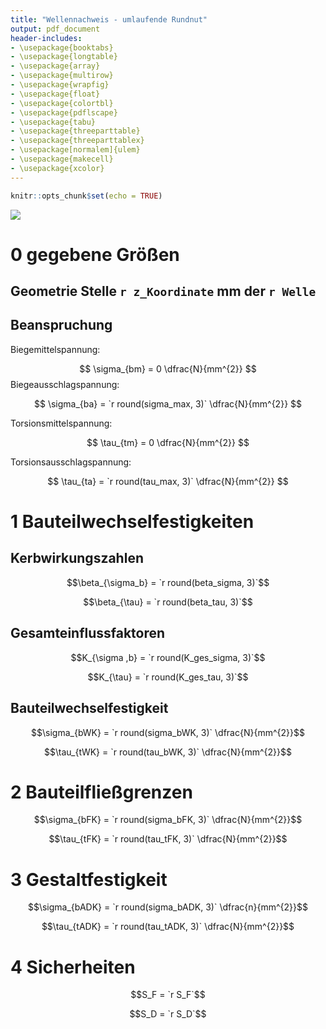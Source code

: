```yaml
---
title: "Wellennachweis - umlaufende Rundnut"
output: pdf_document
header-includes:
- \usepackage{booktabs}
- \usepackage{longtable}
- \usepackage{array}
- \usepackage{multirow}
- \usepackage{wrapfig}
- \usepackage{float}
- \usepackage{colortbl}
- \usepackage{pdflscape}
- \usepackage{tabu}
- \usepackage{threeparttable}
- \usepackage{threeparttablex}
- \usepackage[normalem]{ulem}
- \usepackage{makecell}
- \usepackage{xcolor}
---
```


```r
knitr::opts_chunk$set(echo = TRUE)
```

![](PDFs\\Rundnut.png)


# 0 gegebene Größen

## Geometrie Stelle `r z_Koordinate` mm der `r Welle`  

\begin{center}
\begin{tabular}{|ll|}
Wellendurchmesser & $D = `r dw`mm$ \\
Kerbgrunddurchmesser & $d = `r d`mm$ \\
Radius & $r = `r r`mm$ \\
Breite der Nut & $b = `r b`mm$
\end{tabular}
\end{center}

\pagebreak

## Beanspruchung

Biegemittelspannung:

$$
\sigma_{bm} = 0 \dfrac{N}{mm^{2}}
$$ Biegeausschlagspannung:

$$
\sigma_{ba} = `r round(sigma_max, 3)` \dfrac{N}{mm^{2}}
$$

Torsionsmittelspannung:

$$
\tau_{tm} = 0 \dfrac{N}{mm^{2}}
$$

Torsionsausschlagspannung:

$$
\tau_{ta} = `r round(tau_max, 3)` \dfrac{N}{mm^{2}}
$$

# 1 Bauteilwechselfestigkeiten

## Kerbwirkungszahlen

$$\beta_{\sigma_b} = `r round(beta_sigma, 3)`$$

$$\beta_{\tau} = `r round(beta_tau, 3)`$$

## Gesamteinflussfaktoren

$$K_{\sigma ,b} = `r round(K_ges_sigma, 3)`$$

$$K_{\tau} = `r round(K_ges_tau, 3)`$$

## Bauteilwechselfestigkeit

$$\sigma_{bWK} = `r round(sigma_bWK, 3)` \dfrac{N}{mm^{2}}$$

$$\tau_{tWK} = `r round(tau_bWK, 3)` \dfrac{N}{mm^{2}}$$

# 2 Bauteilfließgrenzen

$$\sigma_{bFK} = `r round(sigma_bFK, 3)` \dfrac{N}{mm^{2}}$$

$$\tau_{tFK} = `r round(tau_tFK, 3)` \dfrac{N}{mm^{2}}$$

# 3 Gestaltfestigkeit

$$\sigma_{bADK} = `r round(sigma_bADK, 3)` \dfrac{n}{mm^{2}}$$

$$\tau_{tADK} = `r round(tau_tADK, 3)` \dfrac{N}{mm^{2}}$$

# 4 Sicherheiten

$$S_F = `r S_F`$$

$$S_D = `r S_D`$$
